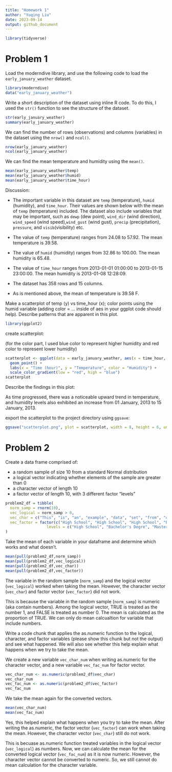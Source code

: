 ```yaml
---
title: "Homework 1"
author: "Yuqing Liu"
date: 2023-09-14
output: github_document
---
```


```r
library(tidyverse)
```

# Problem 1
Load the moderndive library, and use the following code to load the `early_january_weather` dataset.
```r
library(moderndive)
data("early_january_weather")
```
Write a short description of the dataset using inline R code. To do this, I used the `str()` function to see the structure of the dataset.
```r
str(early_january_weather)
summary(early_january_weather)
```

We can find the number of rows (observations) and columns (variables) in the dataset using the `nrow()` and `ncol()`.
```r
nrow(early_january_weather)
ncol(early_january_weather)
```

We can find the mean temperature and humidity using the `mean()`.
```r
mean(early_january_weather$temp)
mean(early_january_weather$humid)
mean(early_january_weather$time_hour)
```

Discussion:

* The important variable in this dataset are `temp` (temperature), `humid` (humidity), and `time_hour`. Their values are shown below with the mean of `temp` (temperature) included. The dataset also include variables that may be important, such as `dewp` (dew point), `wind_dir` (wind direction), `wind_speed` (wind speed),` wind_gust` (wind gust), `precip` (precipitation), `pressure`, and `visib`(visibility) etc.

* The value of `temp` (temperature) ranges from 24.08 to 57.92. The mean temperature is 39.58.

* The value of `humid` (humidity) ranges from 32.86 to 100.00. The mean humidity is 65.48. 

* The value of `time_hour` ranges from 2013-01-01 01:00:00 to 2013-01-15 23:00:00. The mean humidity is 2013-01-08 12:28:09.

* The dataset has 358 rows and 15 columns.

* As is mentioned above, the mean of temperature is 39.58 F.

Make a scatterplot of temp (y) vs time_hour (x); color points using the humid variable (adding color = ... inside of aes in your ggplot code should help). Describe patterns that are apparent in this plot.

```r
library(ggplot2)
```

create scatterplot: 

(for the color part, I used blue color to represent higher humidity and red color to represent lower humidity)

```r
scatterplot <- ggplot(data = early_january_weather, aes(x = time_hour, y = temp, color = humid)) +
  geom_point() +
  labs(x = "Time (hour)", y = "Temperature", color = "Humidity") +
  scale_color_gradient(low = "red", high = "blue")
scatterplot
```
Describe the findings in this plot:

As time progressed, there was a noticeable upward trend in temperature, and humidity levels also exhibited an increase from 01 January, 2013 to 15 January, 2013.


export the scatterplot to the project directory using `ggsave`:
```r
ggsave("scatterplot.png", plot = scatterplot, width = 8, height = 6, units = "in")
```

# Problem 2

Create a data frame comprised of:

* a random sample of size 10 from a standard Normal distribution
* a logical vector indicating whether elements of the sample are greater than 0
* a character vector of length 10
* a factor vector of length 10, with 3 different factor “levels”

```r
problem2_df = tibble(
  norm_samp = rnorm(10),
  vec_logical = norm_samp > 0,
  vec_char = c("This", "is", "an", "example", "data", "set", "from", "question", "number", "two"),
  vec_factor = factor(c("High School", "High School", "High School", "Bachelor's Degre", "Bachelor's Degre", "Bachelor's Degre", "Master's Degree", "Master's Degree", "Bachelor's Degre", "Master's Degree"),
                  levels = c("High School", "Bachelor's Degre", "Master's Degree"), labels = c(1, 2, 3))
)

```

Take the mean of each variable in your dataframe and determine which works and what doesn’t.
```r
mean(pull(problem2_df,norm_samp))
mean(pull(problem2_df,vec_logical))
mean(pull(problem2_df,vec_char))
mean(pull(problem2_df,vec_factor))
```
The variable in the random sample (`norm_samp`) and the logical vector (`vec_logical`) worked when taking the mean. However, the character vector (`vec_char`) and factor vector (`vec_factor`) did not work. 

This is because the variable in the random sample (`norm_samp`) is numeric (aka contain numbers). Among the logical vector, TRUE is treated as the number 1, and FALSE is treated as number 0. The mean is calculated as the proportion of TRUE. We can only do mean calcualtion for variable that include numbers. 

Write a code chunk that applies the as.numeric function to the logical, character, and factor variables (please show this chunk but not the output) and see what happened. We will also see whether this help explain what happens when we try to take the mean.

We create a new variable `vec_char_num` when writing as.numeric for the character vector, and a new variable `vec_fac_num` for factor vector. 
```r
vec_char_num <- as.numeric(problem2_df$vec_char)
vec_char_num 
vec_fac_num <- as.numeric(problem2_df$vec_factor)
vec_fac_num
```

We take the mean again for the converted vectors. 
```r
mean(vec_char_num)
mean(vec_fac_num)
```

Yes, this helped explain what happens when you try to take the mean. After writing the as.numeric, the factor vector (`vec_factor`) can work when taking the mean. However, the character vector (`vec_char`) still do not work. 

This is becuase as.numeric function treated variables in the logical vector (`vec_logical`) as numbers. Now, we can calculate the mean for the converted logical vector (`vec_fac_num`) as it is now numeric. However, the character vector cannot be converted to numeric. So, we still cannot do mean calculation for the character variable. 
